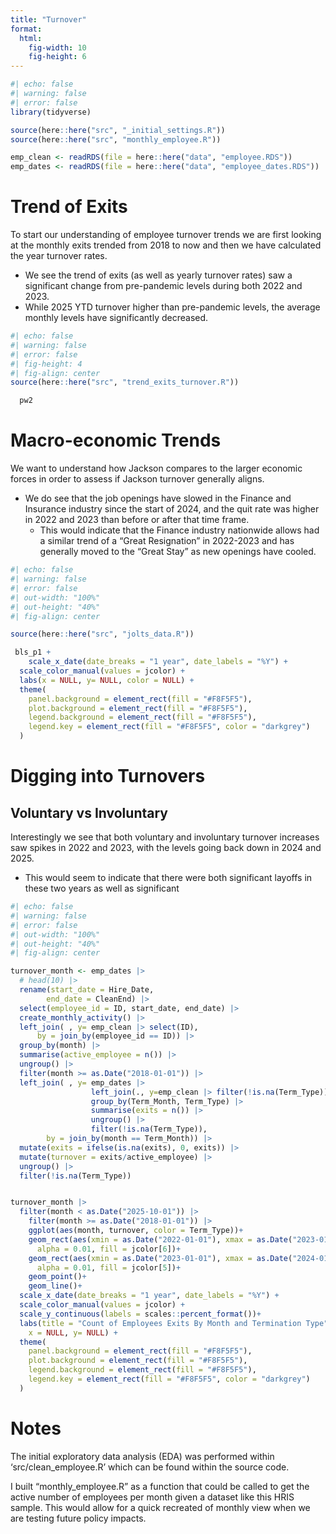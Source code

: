 ```yaml
---
title: "Turnover"
format:
  html:
    fig-width: 10
    fig-height: 6
---
```


```r
#| echo: false
#| warning: false
#| error: false
library(tidyverse)

source(here::here("src", "_initial_settings.R"))
source(here::here("src", "monthly_employee.R"))

emp_clean <- readRDS(file = here::here("data", "employee.RDS"))
emp_dates <- readRDS(file = here::here("data", "employee_dates.RDS"))

```

# Trend of Exits 

To start our understanding of employee turnover trends we are first looking at the monthly exits trended from 2018 to now and then we have calculated the year turnover rates. 

* We see the trend of exits (as well as yearly turnover rates) saw a significant change from pre-pandemic levels during both 2022 and 2023.
* While 2025 YTD turnover higher than pre-pandemic levels, the average monthly levels have significantly decreased.

```r
#| echo: false
#| warning: false
#| error: false
#| fig-height: 4
#| fig-align: center
source(here::here("src", "trend_exits_turnover.R"))

  pw2
```


# Macro-economic Trends

We want to understand how Jackson compares to the larger economic forces in order to assess if Jackson turnover generally aligns. 

* We do see that the job openings have slowed in the Finance and Insurance industry since the start of 2024, and the quit rate was higher in 2022 and 2023 than before or after that time frame.
   * This would indicate that the Finance industry nationwide allows had a similar trend of a "Great Resignation" in 2022-2023 and has generally moved to the "Great Stay" as new openings have cooled.

```r
#| echo: false
#| warning: false
#| error: false
#| out-width: "100%"
#| out-height: "40%"
#| fig-align: center

source(here::here("src", "jolts_data.R"))

 bls_p1 +
    scale_x_date(date_breaks = "1 year", date_labels = "%Y") + 
  scale_color_manual(values = jcolor) +
  labs(x = NULL, y= NULL, color = NULL) + 
  theme(
    panel.background = element_rect(fill = "#F8F5F5"),
    plot.background = element_rect(fill = "#F8F5F5"),
    legend.background = element_rect(fill = "#F8F5F5"),
    legend.key = element_rect(fill = "#F8F5F5", color = "darkgrey")
  )

```

# Digging into Turnovers

## Voluntary vs Involuntary

Interestingly we see that both voluntary and involuntary turnover increases saw spikes in 2022 and 2023, with the levels going back down in 2024 and 2025. 

* This would seem to indicate that there were both significant layoffs in these two years as well as significant 

```r
#| echo: false
#| warning: false
#| error: false
#| out-width: "100%"
#| out-height: "40%"
#| fig-align: center

turnover_month <- emp_dates |> 
  # head(10) |> 
  rename(start_date = Hire_Date,
        end_date = CleanEnd) |> 
  select(employee_id = ID, start_date, end_date) |> 
  create_monthly_activity() |> 
  left_join( , y= emp_clean |> select(ID), 
      by = join_by(employee_id == ID)) |> 
  group_by(month) |> 
  summarise(active_employee = n()) |> 
  ungroup() |> 
  filter(month >= as.Date("2018-01-01")) |> 
  left_join( , y= emp_dates |> 
                  left_join(., y=emp_clean |> filter(!is.na(Term_Type)) |> select(ID, Term_Type), by = join_by(ID)) |> 
                  group_by(Term_Month, Term_Type) |> 
                  summarise(exits = n()) |> 
                  ungroup() |> 
                  filter(!is.na(Term_Type)), 
        by = join_by(month == Term_Month)) |> 
  mutate(exits = ifelse(is.na(exits), 0, exits)) |> 
  mutate(turnover = exits/active_employee) |> 
  ungroup() |> 
  filter(!is.na(Term_Type))


turnover_month |> 
  filter(month < as.Date("2025-10-01")) |> 
    filter(month >= as.Date("2018-01-01")) |> 
    ggplot(aes(month, turnover, color = Term_Type))+
    geom_rect(aes(xmin = as.Date("2022-01-01"), xmax = as.Date("2023-01-01"), ymin = -Inf, ymax = Inf), 
      alpha = 0.01, fill = jcolor[6])+
    geom_rect(aes(xmin = as.Date("2023-01-01"), xmax = as.Date("2024-01-01"), ymin = -Inf, ymax = Inf), 
      alpha = 0.01, fill = jcolor[5])+
    geom_point()+
    geom_line()+
  scale_x_date(date_breaks = "1 year", date_labels = "%Y") + 
  scale_color_manual(values = jcolor) +
  scale_y_continuous(labels = scales::percent_format())+
  labs(title = "Count of Employees Exits By Month and Termination Type",
    x = NULL, y= NULL) + 
  theme(
    panel.background = element_rect(fill = "#F8F5F5"),
    plot.background = element_rect(fill = "#F8F5F5"),
    legend.background = element_rect(fill = "#F8F5F5"),
    legend.key = element_rect(fill = "#F8F5F5", color = "darkgrey")
  )
```



# Notes

The initial exploratory data analysis (EDA) was performed within 'src/clean_employee.R' which can be found within the source code.

I built "monthly_employee.R" as a function that could be called to get the active number of employees per month given a dataset like this HRIS sample. This would allow for a quick recreated of monthly view when we are testing future policy impacts.